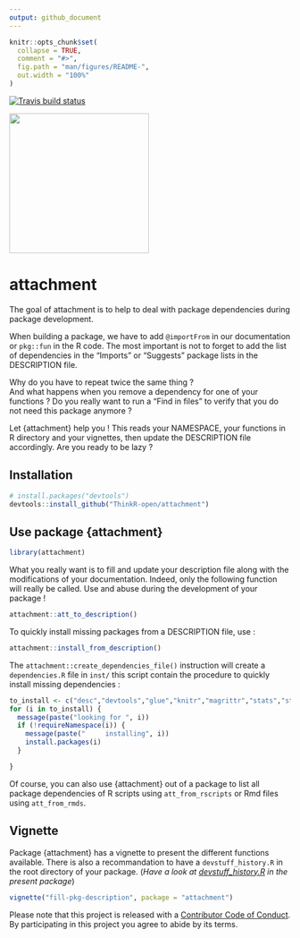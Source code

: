 ---
output: github_document
---

<!-- README.md is generated from README.Rmd. Please edit that file -->

```{r setup, include = FALSE}
knitr::opts_chunk$set(
  collapse = TRUE,
  comment = "#>",
  fig.path = "man/figures/README-",
  out.width = "100%"
)
```

 [![Travis build status](https://travis-ci.org/ThinkR-open/attachment.svg?branch=master)](https://travis-ci.org/ThinkR-open/attachment)

<img src="https://raw.githubusercontent.com/ThinkR-open/attachment/master/img/attachment-hex2.png" width=250px>

# attachment

The goal of attachment is to help to deal with package dependencies during package development.  
  
When building a package, we have to add `@importFrom` in our documentation or `pkg::fun` in the R code. The most important is not to forget to add the list of dependencies in the "Imports" or "Suggests" package lists in the DESCRIPTION file.  

Why do you have to repeat twice the same thing ?    
And what happens when you remove a dependency for one of your functions ? Do you really want to run a "Find in files" to verify that you do not need this package anymore ?    

Let {attachment} help you ! This reads your NAMESPACE, your functions in R directory and your vignettes, then update the DESCRIPTION file accordingly. Are you ready to be lazy ?

## Installation


``` r
# install.packages("devtools")
devtools::install_github("ThinkR-open/attachment")
```

## Use package {attachment}
```{r}
library(attachment)
```

What you really want is to fill and update your description file along with the modifications of your documentation. Indeed, only the following function will really be called. Use and abuse during the development of your package !

```{r, eval=FALSE}
attachment::att_to_description()
```

To quickly install missing packages from a DESCRIPTION file, use :

```{r, eval=FALSE}
attachment::install_from_description()
```

The `attachment::create_dependencies_file()` instruction will create a  `dependencies.R` file in `inst/` this script contain the procedure to quickly install missing dependencies :

```{r eval=FALSE}
to_install <- c("desc","devtools","glue","knitr","magrittr","stats","stringr","usethis","utils")
for (i in to_install) {
  message(paste("looking for ", i))
  if (!requireNamespace(i)) {
    message(paste("     installing", i))
    install.packages(i)
  }

}
```


Of course, you can also use {attachment} out of a package to list all package dependencies of R scripts using `att_from_rscripts` or Rmd files using `att_from_rmds`.

## Vignette

Package {attachment} has a vignette to present the different functions available. There is also a recommandation to have a `devstuff_history.R` in the root directory of your package. (*Have a look at [devstuff_history.R](https://github.com/ThinkR-open/attachment/blob/master/devstuff_history.R) in the present package*)

```{r, eval=FALSE}
vignette("fill-pkg-description", package = "attachment")
```


  
  
Please note that this project is released with a [Contributor Code of Conduct](CODE_OF_CONDUCT.md).
  By participating in this project you agree to abide by its terms.
